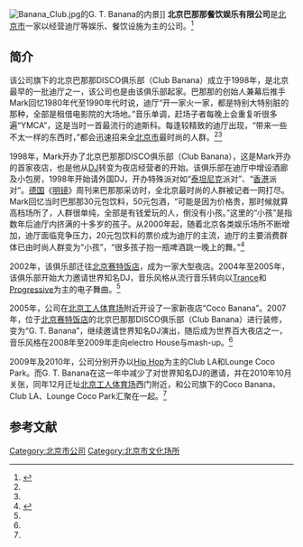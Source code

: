 [[File:Banana_Club.jpg|thumb]]的G. T. Banana的内景]]
'''北京巴那那餐饮娱乐有限公司'''是[[北京市|北京市]]一家以经营迪厅等娱乐、餐饮设施为主的公司。<ref name=yss>{{Cite web |url=http://news.clubzone.cn/2010-08-05/694.html |title=Club Banana 12年之后聚首工体，夜时尚，2010-08-05 |accessdate=2014-01-10 |archive-date=2014-01-10 |archive-url=https://web.archive.org/web/20140110092842/http://news.clubzone.cn/2010-08-05/694.html |dead-url=no }}</ref>

==简介==
该公司旗下的北京巴那那DISCO俱乐部（Club Banana）成立于1998年，是北京最早的一批迪厅之一，该公司也是由该俱乐部起家。巴那那的创始人兼幕后推手Mark回忆1980年代至1990年代时说，迪厅“开一家火一家，都是特别大特别脏的那种，全部是租借电影院的大场地。”音乐单调，赶场子者每晚上会重复听很多遍“YMCA”，这是当时一首最流行的迪斯科。每逢较精致的迪厅出现，“带来一些不太一样的东西时，”都会迅速招来全[[北京市|北京市]]最时尚的人群。<ref name=jz/><ref name=yss/>

1998年，Mark开办了北京巴那那DISCO俱乐部（Club Banana），这是Mark开办的首家夜店，也是他从[[DJ|DJ]]转变为夜店经营者的开始。该俱乐部在迪厅中增设酒廊及小包房，1998年开始请外国DJ，开办特殊派对如“[[泰坦尼克号|泰坦尼克]]派对”、“[[香港|香港]]派对”。[[德国|德国]]《[[明镜|明镜]]》周刊来巴那那采访时，全北京最时尚的人群被记者一网打尽。Mark回忆当时巴那那30元包饮料，50元包酒，“可能是因为价格贵，那时候就算高档场所了，人群很单纯，全部是有钱爱玩的人，倒没有小孩。”这里的“小孩”是指数年后迪厅内挤满的十多岁的孩子。从2000年起，随着北京各类娱乐场所不断增加，迪厅面临竞争压力，20元包饮料的票价成为迪厅的主流，迪厅的主要消费群体已由时尚人群变为“小孩”，“很多孩子抱一瓶啤酒跳一晚上的舞。”<ref name=jz>{{Cite web |url=http://www.junzimen.com/Article/2008/23824.html |title=说说那些北京最早的夜店经营者，君子门，2008-12-14 |accessdate=2014-01-10 |archive-date=2014-01-10 |archive-url=https://web.archive.org/web/20140110092419/http://www.junzimen.com/Article/2008/23824.html |dead-url=no }}</ref>

2002年，该俱乐部迁往[[北京赛特饭店|北京赛特饭店]]，成为一家大型夜店。2004年至2005年，该俱乐部开始大力邀请世界知名DJ，音乐风格从流行音乐转向以[[Trance音乐|Trance]]和[[Progressive|Progressive]]为主的电子舞曲。<ref name=yss/>

2005年，公司在[[北京工人体育场|北京工人体育场]]附近开设了一家新夜店“Coco Banana”。2007年，位于[[北京赛特饭店|北京赛特饭店]]的北京巴那那DISCO俱乐部（Club Banana）进行装修，变为“G. T. Banana”，继续邀请世界知名DJ演出，随后成为世界百大夜店之一，音乐风格在2008年至2009年走向electro House与mash-up。<ref name=yss/>

2009年及2010年，公司分别开办以[[Hip_Hop|Hip Hop]]为主的Club LA和Lounge Coco Park。而G. T. Banana在这一年中减少了对世界知名DJ的邀请，并在2010年10月关张，同年12月迁址[[北京工人体育场|北京工人体育场]]西门附近，和公司旗下的Coco Banana、Club LA、Lounge Coco Park汇聚在一起。<ref name=yss/>

==参考文献==
{{reflist}}

[[Category:北京市公司|Category:北京市公司]]
[[Category:北京市文化场所|Category:北京市文化场所]]